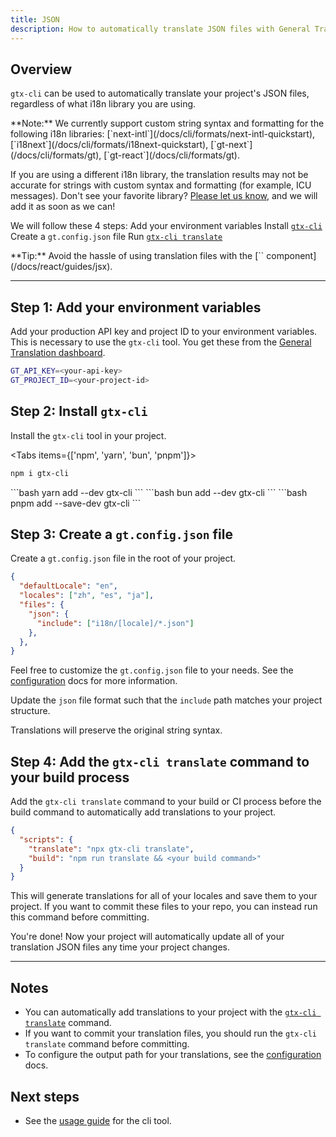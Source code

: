 ```yaml
---
title: JSON
description: How to automatically translate JSON files with General Translation
---
```


## Overview

`gtx-cli` can be used to automatically translate your project's JSON files, regardless of what i18n library you are using.

<Callout type="info">
  **Note:**
  We currently support custom string syntax and formatting for the following i18n libraries: [`next-intl`](/docs/cli/formats/next-intl-quickstart), [`i18next`](/docs/cli/formats/i18next-quickstart), [`gt-next`](/docs/cli/formats/gt), [`gt-react`](/docs/cli/formats/gt).
  
  If you are using a different i18n library, the translation results may not be accurate for strings with custom syntax and formatting (for example, ICU messages).
  Don't see your favorite library? [Please let us know](https://github.com/generaltranslation/gt/issues), and we will add it as soon as we can!
</Callout>

We will follow these 4 steps:
<Steps>
  <Step>
    Add your environment variables
  </Step>
  <Step>
    Install [`gtx-cli`](/docs/cli)
  </Step>
  <Step>
    Create a `gt.config.json` file
  </Step>
  <Step>
    Run [`gtx-cli translate`](/docs/cli/translate#translate-json)
  </Step>
</Steps>

<Callout>
  **Tip:**
  Avoid the hassle of using translation files with the [`<T>` component](/docs/react/guides/jsx).
</Callout>

---

## Step 1: Add your environment variables

Add your production API key and project ID to your environment variables.
This is necessary to use the `gtx-cli` tool.
You get these from the [General Translation dashboard](https://generaltranslation.com/dashboard).

```bash title=".env"
GT_API_KEY=<your-api-key>
GT_PROJECT_ID=<your-project-id>
```

## Step 2: Install `gtx-cli`

Install the `gtx-cli` tool in your project.

<Tabs items={['npm', 'yarn', 'bun', 'pnpm']}>
  <Tab value="npm">
  ```bash 
  npm i gtx-cli
  ``` 
  </Tab>
  <Tab value="yarn">
  ```bash 
  yarn add --dev gtx-cli
  ```
  </Tab>

  <Tab value="bun">
  ```bash 
  bun add --dev gtx-cli
  ```
  </Tab>
  <Tab value="pnpm">
  ```bash 
  pnpm add --save-dev gtx-cli
  ```
  </Tab>
</Tabs>

## Step 3: Create a `gt.config.json` file

Create a `gt.config.json` file in the root of your project.

```json title="gt.config.json" copy
{
  "defaultLocale": "en",
  "locales": ["zh", "es", "ja"],
  "files": {
    "json": {
      "include": ["i18n/[locale]/*.json"]
    },
  },
}
```
Feel free to customize the `gt.config.json` file to your needs. See the [configuration](/docs/cli/reference/config) docs for more information.

Update the `json` file format such that the `include` path matches your project structure.

<Callout>
  Translations will preserve the original string syntax.
</Callout>

## Step 4: Add the `gtx-cli translate` command to your build process

Add the `gtx-cli translate` command to your build or CI process before the build command to automatically add translations to your project.

```json title="package.json"
{
  "scripts": {
    "translate": "npx gtx-cli translate",
    "build": "npm run translate && <your build command>"
  }
}
```
This will generate translations for all of your locales and save them to your project.
If you want to commit these files to your repo, you can instead run this command before committing.


You're done! Now your project will automatically update all of your translation JSON files any time your project changes.

---

## Notes
 * You can automatically add translations to your project with the [`gtx-cli translate`](/docs/cli/translate#translate-json) command.
 * If you want to commit your translation files, you should run the `gtx-cli translate` command before committing.
 * To configure the output path for your translations, see the [configuration](/docs/cli/reference/config) docs.

## Next steps
 * See the [usage guide](/docs/cli/reference/usage) for the cli tool.
